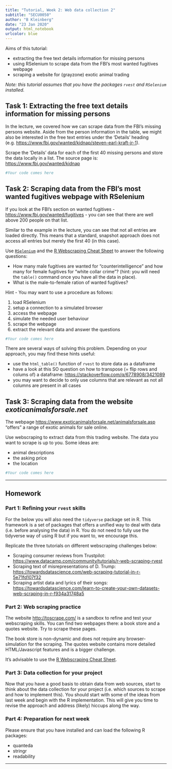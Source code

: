 ```yaml
---
title: "Tutorial, Week 2: Web data collection 2"
subtitle: "SECU0050"
author: "B Kleinberg"
date: "23 Jan 2020"
output: html_notebook
urlcolor: blue
---
```


Aims of this tutorial:

- extracting the free text details information for missing persons
- using RSelenium to scrape data from the FBI's most wanted fugitives webpage
- scraping a website for (grayzone) exotic animal trading


_Note: this tutorial assumes that you have the packages `rvest` and `RSelenium` installed._


## Task 1: Extracting the free text details information for missing persons

In the lecture, we covered how we can scrape data from the FBI's missing persons website. Aside from the person information in the table, we might also be interested in the free text entries under the 'Details' heading (e.g. [https://www.fbi.gov/wanted/kidnap/steven-earl-kraft-jr-1](https://www.fbi.gov/wanted/kidnap/steven-earl-kraft-jr-1)).

Scrape the 'Details' data for each of the first 40 missing persons and store the data locally in a list. The source page is: [https://www.fbi.gov/wanted/kidnap](https://www.fbi.gov/wanted/kidnap)

```r
#Your code comes here
```


## Task 2: Scraping data from the FBI's most wanted fugitives webpage with RSelenium

If you look at the FBI's section on wanted fugitives - [https://www.fbi.gov/wanted/fugitives](https://www.fbi.gov/wanted/fugitives) - you can see that there are well above 200 people on that list.

Similar to the example in the lecture, you can see that not all entries are loaded directly. This means that a standard, snapshot approach does not access all entries but merely the first 40 (in this case).

Use [`RSelenium`]() and the [R Webscraping Cheat Sheet](https://github.com/yusuzech/r-web-scraping-cheat-sheet/blob/master/README.md) to answer the following questions:

- How many male fugitives are wanted for "counterintelligence" and how many for female fugitives for "white collar crime"? (hint: you will need the `table()` command once you have all the data in place).
- What is the male-to-female ration of wanted fugitives?

Hint - You may want to use a procedure as follows:

1. load RSelenium
2. setup a connection to a simulated browser
3. access the webpage
4. simulate the needed user behaviour
5. scrape the webpage
6. extract the relevant data and answer the questions


```r
#Your code comes here
```

There are several ways of solving this problem. Depending on your approach, you may find these hints useful:

- use the `html_table()` function of `rvest` to store data as a dataframe
- have a look at this SO question on how to transpose (= flip rows and colums of) a dataframe: [https://stackoverflow.com/q/6778908/3421089](https://stackoverflow.com/q/6778908/3421089)
- you may want to decide to only use columns that are relevant as not all columns are present in all cases


## Task 3: Scraping data from the website _exoticanimalsforsale.net_

The webpage [https://www.exoticanimalsforsale.net/animalsforsale.asp](https://www.exoticanimalsforsale.net/animalsforsale.asp) "offers" a range of exotic animals for sale online. 

Use webscraping to extract data from this trading website. The data you want to scrape is up to you. Some ideas are:

- animal descriptions
- the asking price
- the location

```r
#Your code comes here
```



---

## Homework

### Part 1: Refining your `rvest` skills

For the below you will also need the `tidyverse` package set in R. This framework is a set of packages that offers a unified way to deal with data (i.e. before analysing the data) in R. You do not need to fully use the tidyverse way of using R but if you want to, we encourage this.

Replicate the three tutorials on different webscraping challenges below:

- Scraping consumer reviews from Trustpilot: [https://www.datacamp.com/community/tutorials/r-web-scraping-rvest](https://www.datacamp.com/community/tutorials/r-web-scraping-rvest)
- Scraping text of misrepresentations of D. Trump: [https://towardsdatascience.com/web-scraping-tutorial-in-r-5e71fd107f32](https://towardsdatascience.com/web-scraping-tutorial-in-r-5e71fd107f32)
- Scraping artist data and lyrics of their songs: [https://towardsdatascience.com/learn-to-create-your-own-datasets-web-scraping-in-r-f934a31748a5](https://towardsdatascience.com/learn-to-create-your-own-datasets-web-scraping-in-r-f934a31748a5)


### Part 2: Web scraping practice

The website [http://toscrape.com/](http://toscrape.com/) is a sandbox to refine and test your webscraping skills. You can find two webpages there: a book store and a quotes website. Try to scrape these pages.

The book store is non-dynamic and does not require any browser-simulation for the scraping. The quotes website contains more detailed HTML/Javascript features and is a bigger challenge.

It's advisable to use the [R Webscraping Cheat Sheet](https://github.com/yusuzech/r-web-scraping-cheat-sheet/blob/master/README.md).


### Part 3: Data collection for your project

Now that you have a good basis to obtain data from web sources, start to think about the data collection for your project (i.e. which sources to scrape and how to implement this). You should start with some of the ideas from last week and begin with the R implementation. This will give you time to revise the approach and address (likely) hiccups along the way.

### Part 4: Preparation for next week

Please ensure that you have installed and can load the following R packages:

- quanteda
- stringr
- readability

---
